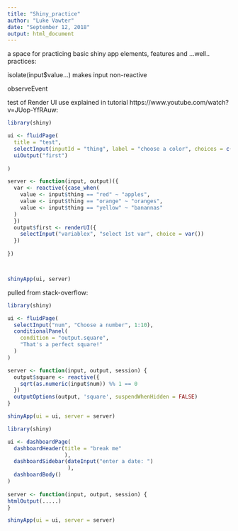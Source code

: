 ```yaml
---
title: "Shiny_practice"
author: "Luke Vawter"
date: "September 12, 2018"
output: html_document
---
```


a space for practicing basic shiny app elements, features and ...well.. practices:

isolate(input$value...) makes input non-reactive

observeEvent

test of Render UI
use explained in tutorial https://www.youtube.com/watch?v=JUop-YfRAuw:
```r
library(shiny)

ui <- fluidPage(
  title = "test",
  selectInput(inputId = "thing", label = "choose a color", choices = c("red", "orange", "yellow") ),
  uiOutput("first")
  
)

server <- function(input, output)({
  var <- reactive({case_when(
    value <- input$thing == "red" ~ "apples",
    value <- input$thing == "orange" ~ "oranges",
    value <- input$thing == "yellow" ~ "banannas"
  )
  })
  output$first <- renderUI({
    selectInput("variablex", "select 1st var", choice = var())
  })
  
})



shinyApp(ui, server)
```

pulled from stack-overflow:
```r
library(shiny)

ui <- fluidPage(
  selectInput("num", "Choose a number", 1:10),
  conditionalPanel(
    condition = "output.square",
    "That's a perfect square!"
  )
)

server <- function(input, output, session) {
  output$square <- reactive({
    sqrt(as.numeric(input$num)) %% 1 == 0
  })
  outputOptions(output, 'square', suspendWhenHidden = FALSE)
}

shinyApp(ui = ui, server = server)

```

```r
library(shiny)

ui <- dashboardPage(
  dashboardHeader(title = "break me"
                  ),
  dashboardSidebar(dateInput("enter a date: ")
                   ),
  dashboardBody()
)
  
server <- function(input, output, session) {
htmlOutput(.....)
}

shinyApp(ui = ui, server = server)

```

